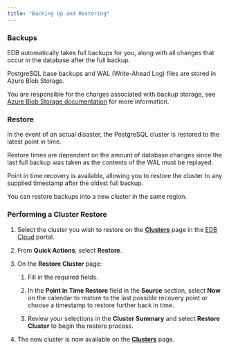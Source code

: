 ```yaml
---
title: "Backing Up and Restoring"
---
```


### Backups

EDB automatically takes full backups for you, along with all changes that occur in the database after the full backup.

PostgreSQL base backups and WAL (Write-Ahead Log) files are stored in Azure Blob Storage.

You are responsible for the charges associated with backup storage, see [Azure Blob Storage documentation](https://docs.microsoft.com/en-us/azure/storage/blobs/) for more information.

### Restore

In the event of an actual disaster, the PostgreSQL cluster is restored to the latest point in time.

Restore times are dependent on the amount of database changes since the last full backup was taken as the contents of the WAL must be replayed.

Point in time recovery is available, allowing you to restore the cluster to any supplied timestamp after the oldest full backup.

You can restore backups into a new cluster in the same region.

### Performing a Cluster Restore

1. Select the cluster you wish to restore on the [**Clusters**](https://portal.edbcloud.com/clusters) page in the [EDB Cloud](https://portal.edbcloud.com) portal. 

2. From **Quick Actions**, select **Restore**.

2. On the **Restore Cluster** page: 

    1. Fill in the required fields.

    3. In the **Point in Time Restore** field in the **Source** section, select **Now** on the calendar to restore to the last possible recovery point or choose a timestamp to restore further back in time. 

    4. Review your selections in the **Cluster Summary** and select **Restore Cluster** to begin the restore process.  

5. The new cluster is now available on the [**Clusters**](https://portal.edbcloud.com/clusters) page.


